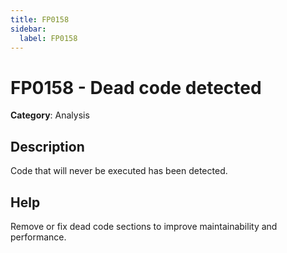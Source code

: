 ```yaml
---
title: FP0158
sidebar:
  label: FP0158
---
```


# FP0158 - Dead code detected

**Category**: Analysis

## Description

Code that will never be executed has been detected.

## Help

Remove or fix dead code sections to improve maintainability and performance.
